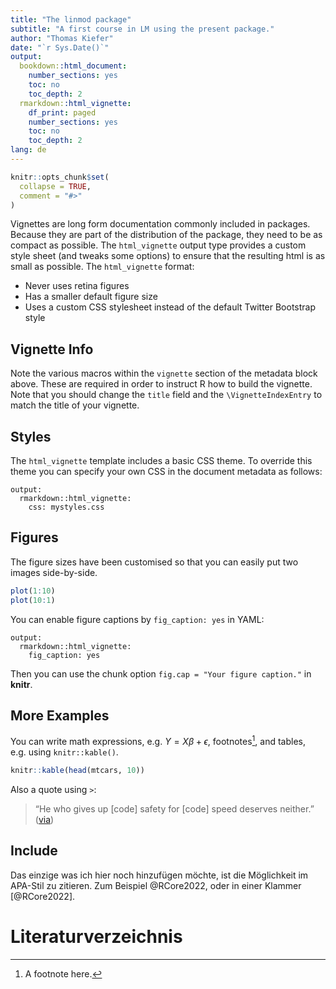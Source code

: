 ```yaml
---
title: "The linmod package"
subtitle: "A first course in LM using the present package."
author: "Thomas Kiefer"
date: "`r Sys.Date()`"
output: 
  bookdown::html_document:
    number_sections: yes
    toc: no
    toc_depth: 2
  rmarkdown::html_vignette:
    df_print: paged
    number_sections: yes
    toc: no
    toc_depth: 2
lang: de
---
```


```r
knitr::opts_chunk$set(
  collapse = TRUE,
  comment = "#>"
)
```

Vignettes are long form documentation commonly included in packages. 
Because they are part of the distribution of the package, they need to be as 
compact as possible. 
The `html_vignette` output type provides a custom style sheet (and tweaks some 
options) to ensure that the resulting html is as small as possible. 
The `html_vignette` format:

- Never uses retina figures
- Has a smaller default figure size
- Uses a custom CSS stylesheet instead of the default Twitter Bootstrap style

## Vignette Info

Note the various macros within the `vignette` section of the metadata block 
above. 
These are required in order to instruct R how to build the vignette. 
Note that you should change the `title` field and the `\VignetteIndexEntry` to 
match the title of your vignette.

## Styles

The `html_vignette` template includes a basic CSS theme. 
To override this theme you can specify your own CSS in the document metadata 
as follows:

    output: 
      rmarkdown::html_vignette:
        css: mystyles.css

## Figures

The figure sizes have been customised so that you can easily put two images 
side-by-side. 

```r
plot(1:10)
plot(10:1)
```

You can enable figure captions by `fig_caption: yes` in YAML:

    output:
      rmarkdown::html_vignette:
        fig_caption: yes

Then you can use the chunk option `fig.cap = "Your figure caption."` in 
**knitr**.

## More Examples

You can write math expressions, e.g. $Y = X\beta + \epsilon$, 
footnotes^[A footnote here.], and tables, e.g. using `knitr::kable()`.

```r
knitr::kable(head(mtcars, 10))
```

Also a quote using `>`:

> "He who gives up [code] safety for [code] speed deserves neither."
([via](https://twitter.com/hadleywickham/status/504368538874703872))

## Include

Das einzige was ich hier noch hinzufügen möchte, ist die Möglichkeit 
im APA-Stil zu zitieren. 
Zum Beispiel @RCore2022, oder in einer Klammer [@RCore2022].

# Literaturverzeichnis
